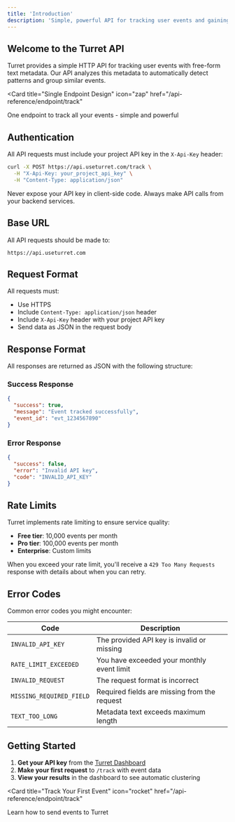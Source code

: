```yaml
---
title: 'Introduction'
description: 'Simple, powerful API for tracking user events and gaining insights'
---
```


## Welcome to the Turret API

Turret provides a simple HTTP API for tracking user events with free-form text metadata. Our API analyzes this metadata to automatically detect patterns and group similar events.

<Card
  title="Single Endpoint Design"
  icon="zap"
  href="/api-reference/endpoint/track"
>
  One endpoint to track all your events - simple and powerful
</Card>

## Authentication

All API requests must include your project API key in the `X-Api-Key` header:

```bash
curl -X POST https://api.useturret.com/track \
  -H "X-Api-Key: your_project_api_key" \
  -H "Content-Type: application/json"
```

<Warning>
Never expose your API key in client-side code. Always make API calls from your backend services.
</Warning>

## Base URL

All API requests should be made to:
```
https://api.useturret.com
```

## Request Format

All requests must:
- Use HTTPS
- Include `Content-Type: application/json` header
- Include `X-Api-Key` header with your project API key
- Send data as JSON in the request body

## Response Format

All responses are returned as JSON with the following structure:

### Success Response
```json
{
  "success": true,
  "message": "Event tracked successfully",
  "event_id": "evt_1234567890"
}
```

### Error Response
```json
{
  "success": false,
  "error": "Invalid API key",
  "code": "INVALID_API_KEY"
}
```

## Rate Limits

Turret implements rate limiting to ensure service quality:

- **Free tier**: 10,000 events per month
- **Pro tier**: 100,000 events per month  
- **Enterprise**: Custom limits

When you exceed your rate limit, you'll receive a `429 Too Many Requests` response with details about when you can retry.

## Error Codes

Common error codes you might encounter:

| Code | Description |
|------|-------------|
| `INVALID_API_KEY` | The provided API key is invalid or missing |
| `RATE_LIMIT_EXCEEDED` | You have exceeded your monthly event limit |
| `INVALID_REQUEST` | The request format is incorrect |
| `MISSING_REQUIRED_FIELD` | Required fields are missing from the request |
| `TEXT_TOO_LONG` | Metadata text exceeds maximum length |

## Getting Started

1. **Get your API key** from the [Turret Dashboard](https://dashboard.useturret.com)
2. **Make your first request** to `/track` with event data
3. **View your results** in the dashboard to see automatic clustering

<Card
  title="Track Your First Event"
  icon="rocket"
  href="/api-reference/endpoint/track"
>
  Learn how to send events to Turret
</Card>
